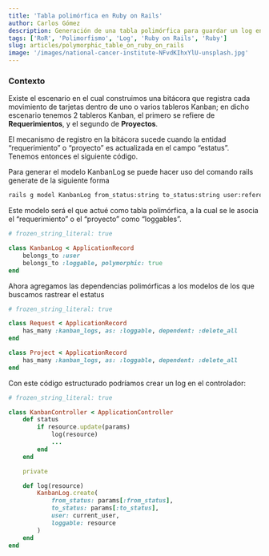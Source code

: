 ```yaml
---
title: 'Tabla polimórfica en Ruby on Rails'
author: Carlos Gómez
description: Generación de una tabla polimórfica para guardar un log en ruby on rails.
tags: ['RoR', 'Polimorfismo', 'Log', 'Ruby on Rails', 'Ruby']
slug: articles/polymorphic_table_on_ruby_on_rails
image: '/images/national-cancer-institute-NFvdKIhxYlU-unsplash.jpg'
---
```



### Contexto

Existe el escenario en el cual construimos una bitácora que registra cada movimiento de tarjetas dentro de uno o varios tableros Kanban; en dicho escenario tenemos 2 tableros Kanban, el primero se refiere de **Requerimientos**, y el segundo de **Proyectos**. 

El mecanismo de registro en la bitácora sucede cuando la entidad “requerimiento” o “proyecto” es actualizada en el campo “estatus”. Tenemos entonces el siguiente código.

Para generar el modelo KanbanLog se puede hacer uso del comando rails generate de la siguiente forma

```bash
rails g model KanbanLog from_status:string to_status:string user:references loggable:references{polymorphic}
```

Este modelo será el que actué como tabla polimórfica, a la cual se le asocia el “requerimiento” o el “proyecto” como “loggables”.

```ruby
# frozen_string_literal: true

class KanbanLog < ApplicationRecord
	belongs_to :user
	belongs_to :loggable, polymorphic: true
end
```

Ahora agregamos las dependencias polimórficas a los modelos de los que buscamos rastrear el estatus

```ruby
# frozen_string_literal: true

class Request < ApplicationRecord
	has_many :kanban_logs, as: :loggable, dependent: :delete_all
end

class Project < ApplicationRecord
	has_many :kanban_logs, as: :loggable, dependent: :delete_all
end
```

Con este código estructurado podríamos crear un log en el controlador:

```ruby
# frozen_string_literal: true

class KanbanController < ApplicationController
	def status
		if resource.update(params)
			log(resource)
			...
		end
	end

	private

	def log(resource)
		KanbanLog.create(
			from_status: params[:from_status],
			to_status: params[:to_status],
			user: current_user,
			loggable: resource
		)
	end
end
```


